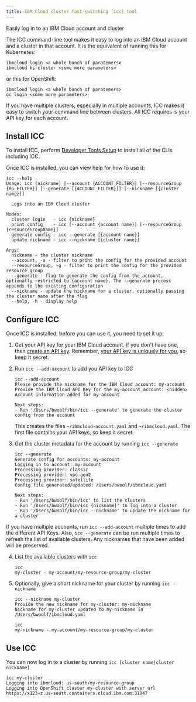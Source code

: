```yaml
---
title: IBM Cloud cluster fast-switching (icc) tool
---
```


<PageDescription>

Easily log in to an IBM Cloud account and cluster

</PageDescription>

The ICC command-line tool makes it easy to log into an IBM Cloud account and a cluster in that account. It is the equivalent of running this for Kubernetes:
```shell
ibmcloud login <a whole bunch of paratemers>
ibmcloud ks cluster <some more parameters>
```

or this for OpenShift:

```shell
ibmcloud login <a whole bunch of paratemers>
oc login <some more parameters>
```

If you have multiple clusters, especially in multiple accounts, ICC makes it easy to switch your command line between clusters. All ICC requires is your API key for each account.

## Install ICC

To install ICC, perform [Developer Tools Setup](/getting-started/dev-env-setup) to install all of the CLIs including ICC.

Once ICC is installed, you can view help for how to use it:
```shell
icc --help
Usage: icc [nickname] [--account {ACCOUNT_FILTER}] [--resourceGroup {RG_FILTER}] [--generate [{ACCOUNT_FILTER}]] [--nickname [{cluster name}]]

  Logs into an IBM Cloud cluster

Modes:
  cluster login   - icc {nickname}
  print config    - icc [--account {account name}] [--resourceGroup {resourceGroupName}]
  generate config - icc --generate [{account name}]
  update nickname - icc --nickname [{cluster name}]

Args:
  nickname - the cluster nickname
  --account, -a - filter to print the config for the provided account
  --resourceGroup, -g - filter to print the config for the provided resource group
  --generate - flag to generate the config from the account, optionally restricted to {account name}. The --generate process appends to the existing configuration
  --nickname - update the nickname for a cluster, optionally passing the cluster name after the flag
  --help, -h - display help
```

## Configure ICC

Once ICC is installed, before you can use it, you need to set it up:
1. Get your API key for your IBM Cloud account. If you don't have one, then [create an API key](https://cloud.ibm.com/docs/account?topic=account-userapikey#create_user_key). Remember, [your API key is uniquely for you](https://cloud.ibm.com/docs/account?topic=account-manapikey#ibm-cloud-api-keys), so keep it secret.

2. Run `icc --add-account` to add you API key to ICC
   ```shell
   icc --add-account
   Please provide the nickname for the IBM Cloud account: my-account
   Provide the IBM Cloud API Key for the my-account account: <hidden>
   Account information added for my-account

   Next steps:
   - Run '/Users/bwoolf/bin/icc --generate' to generate the cluster config from the account
   ```
   This creates the files `~/ibmcloud-account.yaml` and `~/ibmcloud.yaml`. The first file contains your API keys, so keep it secret.

3. Get the cluster metadata for the account by running `icc --generate`
   ```shell
   icc --generate
   Generate config for accounts: my-account
   Logging in to account: my-account
   Processing provider: classic
   Processing provider: vpc-gen2
   Processing provider: satellite
   Config file generated/updated: /Users/bwoolf/ibmcloud.yaml

   Next steps:
   - Run '/Users/bwoolf/bin/icc' to list the clusters
   - Run '/Users/bwoolf/bin/icc {nickname}' to log into a cluster
   - Run '/Users/bwoolf/bin/icc --nickname' to update the nickname for a cluster
   ```
   
<InlineNotification>

If you have multiple accounts, run `icc --add-account` multiple times to add the different API Keys. Also, `icc --generate` can be run multiple times to refresh the list of available clusters. Any nicknames that have been added
will be preserved.

</InlineNotification>

4. List the available clusters with `icc`
   ```shell
   icc
   my-cluster - my-account/my-resource-group/my-cluster
   ```
5. Optionally, give a short nickname for your cluster by running `icc --nickname`
   ```shell
   icc --nickname my-cluster
   Provide the new nickname for my-cluster: my-nickname
   Nickname for my-cluster updated to my-nickname in /Users/bwoolf/ibmcloud.yaml
   
   icc
   my-nickname - my-account/my-resource-group/my-cluster
   ```

## Use ICC

You can now log in to a cluster by running `icc [cluster name|cluster nickname]`
```shell
icc my-cluster
Logging into ibmcloud: us-south/my-resource-group
Logging into OpenShift cluster my-cluster with server url https://x123-z.us-south.containers.cloud.ibm.com:31047
```

